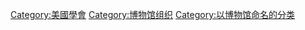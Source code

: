 [[Category:美國學會|Category:美國學會]]
[[Category:博物馆组织|Category:博物馆组织]]
[[Category:以博物馆命名的分类|Category:以博物馆命名的分类]]
